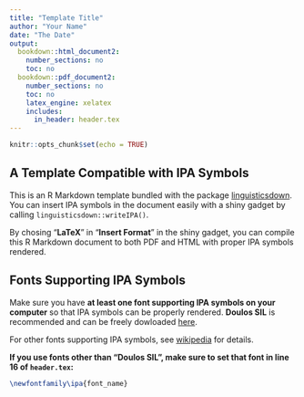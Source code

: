 ```yaml
---
title: "Template Title"
author: "Your Name"
date: "The Date"
output:
  bookdown::html_document2:
    number_sections: no
    toc: no
  bookdown::pdf_document2:
    number_sections: no
    toc: no
    latex_engine: xelatex
    includes:
      in_header: header.tex
---
```


```r
knitr::opts_chunk$set(echo = TRUE)
```

## A Template Compatible with IPA Symbols

This is an R Markdown template bundled with the package [linguisticsdown](https://liao961120.github.io/linguisticsdown).
You can insert IPA symbols in the document easily with a shiny gadget by calling `linguisticsdown::writeIPA()`.

By chosing "**LaTeX**" in "**Insert Format**" in the shiny gadget, you can compile this R Markdown document to both PDF and HTML with proper IPA symbols rendered.

## Fonts Supporting IPA Symbols

Make sure you have **at least one font supporting IPA symbols on your computer** so that IPA symbols can be properly rendered.
**Doulos SIL** is recommended and can be freely dowloaded [here](https://software.sil.org/doulos/download/).

For other fonts supporting IPA symbols, see [wikipedia](https://en.wikipedia.org/wiki/International_Phonetic_Alphabet#Typefaces) for details.

**If you use fonts other than "Doulos SIL", make sure to set that font in line 16 of `header.tex`:**

```tex
\newfontfamily\ipa{font_name} 
```


